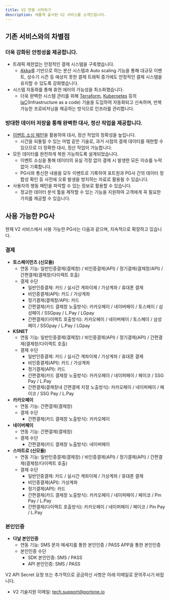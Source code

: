 ```yaml
---
title: V2 연동 시작하기
description: 새롭게 출시된 V2 서비스를 소개드립니다.
---
```



## 기존 서비스와의 차별점

### 더욱 강화된 안정성을 제공합니다.

- 트래픽 제한없는 안정적인 결제 시스템을 구축했습니다.
  - [Akka](https://akka.io/)를 기반으로 하는 분산 시스템과 Auto scaling 기능을 통해 대규모 이벤트, 성수기 시즌 등 예상치 못한 결제 트래픽 증가에도 안정적인 결제 시스템을 유지할 수 있도록 강화했습니다.
- 시스템 자동화를 통해 휴먼 에러의 가능성을 최소화했습니다.
  - 더욱 완벽한 시스템 관리를 위해 [Terraform](https://www.terraform.io/), [Kubernetes](https://kubernetes.io/) 등의 [IaC](https://en.wikipedia.org/wiki/Infrastructure_as_code)(Infrastructure as a code) 기술을 도입하여 자동화되고 신속하며, 반복 가능한 프로비저닝을 제공하는 방식으로 인프라를 관리합니다.

### 방대한 데이터 저장을 통해 완벽한 대사, 정산 작업을 제공합니다.

- [이벤트 소싱 패턴](https://learn.microsoft.com/en-us/azure/architecture/patterns/event-sourcing)을 활용하여 대사, 정산 작업의 정확성을 높입니다.
  - 시간을 되돌릴 수 있는 마법 같은 기술로, 과거 시점의 결제 데이터를 재현할 수 있으므로 더 정확한 대사, 정산 작업이 가능합니다.
- 모든 데이터를 완전하게 복원 가능하도록 설계되었습니다.
  - 이벤트 소싱을 통해 데이터의 유실 걱정 없이 결제 시 발생한 모든 이슈를 누락없이 기록합니다.
  - PG사와 통신한 내용을 모두 이벤트로 기록하여 포트원과 PG사 간의 데이터 정합성 확인 등 사전에 오류 발생을 방지하는 자료로 활용될 수 있습니다.
- 사용자의 행동 패턴을 파악할 수 있는 정보로 활용할 수 있습니다.
  - 정교한 데이터 분석 툴을 제작할 수 있는 기능을 지원하여 고객에게 꼭 필요한 가치를 제공할 수 있습니다.

## 사용 가능한 PG사

현재 V2 서비스에서 사용 가능한 PG사는 다음과 같으며, 지속적으로 확장하고 있습니다.

### 결제

- **토스페이먼츠 (신모듈)**
  - 연동 기능: 일반인증결제(결제창) / 비인증결제(API) / 정기결제(결제창/API) / 간편결제(결제창/다이렉트 호출)
  - 결제 수단
    - 일반인증결제: 카드 / 실시간 계좌이체 / 가상계좌 / 휴대폰 결제
    - 비인증결제(API): 카드 / 가상계좌
    - 정기결제(결제창/API): 카드
    - 간편결제(카드 결제창 노출방식): 카카오페이 / 네이버페이 / 토스페이 / 삼성페이 / SSGpay / L.Pay / LGpay
    - 간편결제(다이렉트 호출방식): 카카오페이 / 네이버페이 / 토스페이 / 삼성페이 / SSGpay / L.Pay / LGpay
- **KSNET**
  - 연동 기능: 일반인증결제(결제창) / 비인증결제(API) / 정기결제(API) / 간편결제(결제창/다이렉트 호출)
  - 결제 수단
    - 일반인증결제: 카드 / 실시간 계좌이체 / 가상계좌 / 휴대폰 결제
    - 비인증결제(API): 카드 / 가상계좌
    - 정기결제(API): 카드
    - 간편결제(카드 결제창 노출방식): 카카오페이 / 네이퍼페이 / 페이코 / SSG Pay / L.Pay
    - 간편결제(결제창내 간편결제 지정 노출방식): 카카오페이 / 네이퍼페이 / 페이코 / SSG Pay / L.Pay
- **카카오페이**
  - 연동 기능: 간편결제(결제창)
  - 결제 수단
    - 간편결제(카드 결제창 노출방식): 카카오페이
- **네이버페이**
  - 연동 기능: 간편결제(결제창)
  - 결제 수단
    - 간편결제(카드 결제창 노출방식): 네이버페이
- **스마트로 (신모듈)**
  - 연동 기능: 일반인증결제(결제창) / 비인증결제(API) / 정기결제(API) / 간편결제(결제창/다이렉트 호출)
  - 결제 수단
    - 일반인증결제: 카드 / 실시간 계좌이체 / 가상계좌 / 휴대폰 결제
    - 비인증결제(API): 가상계좌
    - 정기결제(API): 카드
    - 간편결제(카드 결제창 노출방식): 카카오페이 / 네이퍼페이 / 페이코 / Pin Pay / L.Pay
    - 간편결제(다이렉트 호출방식): 카카오페이 / 네이퍼페이 / 페이코 / Pin Pay / L.Pay

### 본인인증

- **다날 본인인증**
  - 연동 기능: SMS 문자 메세지를 통한 본인인증 / PASS APP을 통한 본인인증
  - 본인인증 수단
    - SDK 본인인증: SMS / PASS
    - API 본인인증: SMS / PASS

<Hint style="info">
V2 API Secret 요청 또는 추가적으로 궁금하신 사항은 아래 이메일로 문의주시기 바랍니다.

- V2 기술지원 이메일: tech.support@portone.io

</Hint>
